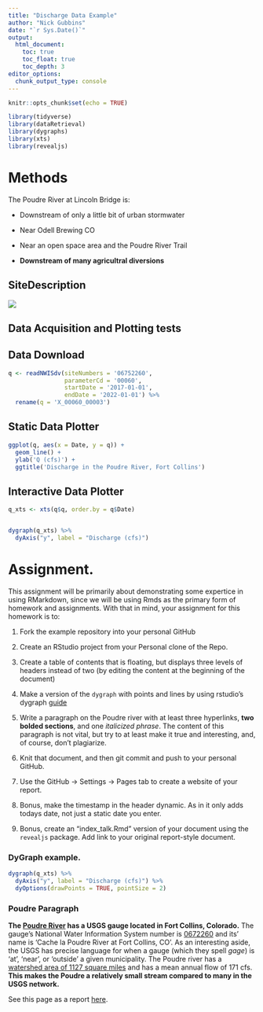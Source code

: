 ```yaml
---
title: "Discharge Data Example"
author: "Nick Gubbins"
date: "`r Sys.Date()`"
output: 
  html_document:
    toc: true
    toc_float: true
    toc_depth: 3
editor_options: 
  chunk_output_type: console
---
```


```r
knitr::opts_chunk$set(echo = TRUE)

library(tidyverse)
library(dataRetrieval)
library(dygraphs)
library(xts)
library(revealjs)
```


# Methods

The Poudre River at Lincoln Bridge is:

  - Downstream of only a little bit of urban stormwater

  - Near Odell Brewing CO
  
  - Near an open space area and the Poudre River Trail
  
  - **Downstream of many agricultral diversions**


## SiteDescription

![](https://waterdata.usgs.gov/nwisweb/local/state/co/text/pics/06752260big.jpg)


## Data Acquisition and Plotting tests

## Data Download


```r

q <- readNWISdv(siteNumbers = '06752260',
                parameterCd = '00060',
                startDate = '2017-01-01',
                endDate = '2022-01-01') %>%
  rename(q = 'X_00060_00003')


```



## Static Data Plotter


```r

ggplot(q, aes(x = Date, y = q)) + 
  geom_line() + 
  ylab('Q (cfs)') + 
  ggtitle('Discharge in the Poudre River, Fort Collins')

```


## Interactive Data Plotter


```r

q_xts <- xts(q$q, order.by = q$Date)


dygraph(q_xts) %>%
  dyAxis("y", label = "Discharge (cfs)") 
```



# Assignment. 


This assignment will be primarily about demonstrating some expertice in using
RMarkdown, since we will be using Rmds as the primary form of homework and 
assignments. With that in mind, your assignment for this homework is to:


1) Fork the example repository into your personal GitHub

2) Create an RStudio project from your Personal clone of the Repo. 

3) Create a table of contents that is floating, but displays three levels of
headers instead of two (by editing the content at the beginning of the document)

4) Make a version of the `dygraph` with points and lines by using rstudio's
dygraph [guide](https://rstudio.github.io/dygraphs/)

5) Write a paragraph on the Poudre river with at least three hyperlinks,
**two bolded sections**, and one *italicized phrase*. The content of this paragraph
is not vital, but try to at least make it true and interesting, and, of course,
don't plagiarize. 

6) Knit that document, and then git commit and push to your personal GitHub.

7) Use the GitHub -> Settings -> Pages tab to create a website of your report.

8) Bonus, make the timestamp in the header dynamic. As in it only adds
todays date, not just a static date you enter. 

9) Bonus, create an "index_talk.Rmd" version of your document using the
`revealjs` package. Add link to your original report-style document. 




### DyGraph example. 

```r

dygraph(q_xts) %>%
  dyAxis("y", label = "Discharge (cfs)") %>%
  dyOptions(drawPoints = TRUE, pointSize = 2)

```


### Poudre Paragraph

**The [Poudre River](https://en.wikipedia.org/wiki/Cache_la_Poudre_River) has a USGS gauge located in Fort Collins, Colorado.** The gauge's National Water Information System number is [0672260](https://waterdata.usgs.gov/nwis/wys_rpt/?site_no=06752260&agency_cd=USGS) and its' name is 'Cache la Poudre River at Fort Collins, CO'.  As an interesting aside, the USGS has precise language for when a gauge (which they spell *gage*) is 'at', 'near', or 'outside' a given municipality. The Poudre river has a [watershed area of 1127 square miles](https://streamstatsags.cr.usgs.gov/gagePages/html/06752260.html) and has a mean annual flow of 171 cfs. **This makes the Poudre a relatively small stream compared to many in the USGS network.**

See this page as a report [here](./index_talk.html).
